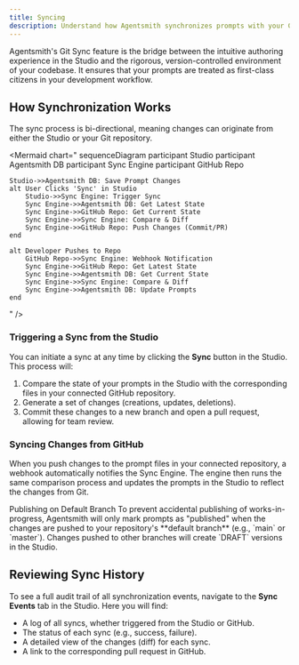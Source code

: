 ```yaml
---
title: Syncing
description: Understand how Agentsmith synchronizes prompts with your GitHub repository.
---
```



Agentsmith's Git Sync feature is the bridge between the intuitive authoring experience in the Studio and the rigorous, version-controlled environment of your codebase. It ensures that your prompts are treated as first-class citizens in your development workflow.

## How Synchronization Works

The sync process is bi-directional, meaning changes can originate from either the Studio or your Git repository.

<Mermaid chart="
sequenceDiagram
    participant Studio
    participant Agentsmith DB
    participant Sync Engine
    participant GitHub Repo

    Studio->>Agentsmith DB: Save Prompt Changes
    alt User Clicks 'Sync' in Studio
        Studio->>Sync Engine: Trigger Sync
        Sync Engine->>Agentsmith DB: Get Latest State
        Sync Engine->>GitHub Repo: Get Current State
        Sync Engine->>Sync Engine: Compare & Diff
        Sync Engine->>GitHub Repo: Push Changes (Commit/PR)
    end

    alt Developer Pushes to Repo
        GitHub Repo->>Sync Engine: Webhook Notification
        Sync Engine->>GitHub Repo: Get Latest State
        Sync Engine->>Agentsmith DB: Get Current State
        Sync Engine->>Sync Engine: Compare & Diff
        Sync Engine->>Agentsmith DB: Update Prompts
    end

" />

### Triggering a Sync from the Studio

You can initiate a sync at any time by clicking the **Sync** button in the Studio. This process will:

1.  Compare the state of your prompts in the Studio with the corresponding files in your connected GitHub repository.
2.  Generate a set of changes (creations, updates, deletions).
3.  Commit these changes to a new branch and open a pull request, allowing for team review.

### Syncing Changes from GitHub

When you push changes to the prompt files in your connected repository, a webhook automatically notifies the Sync Engine. The engine then runs the same comparison process and updates the prompts in the Studio to reflect the changes from Git.

<Alert variant="default">
  <Info />
  <AlertTitle>Publishing on Default Branch</AlertTitle>
  <AlertDescription>
    To prevent accidental publishing of works-in-progress, Agentsmith will only mark prompts as
    "published" when the changes are pushed to your repository's **default branch** (e.g., `main` or
    `master`). Changes pushed to other branches will create `DRAFT` versions in the Studio.
  </AlertDescription>
</Alert>

## Reviewing Sync History

To see a full audit trail of all synchronization events, navigate to the **Sync Events** tab in the Studio. Here you will find:

- A log of all syncs, whether triggered from the Studio or GitHub.
- The status of each sync (e.g., success, failure).
- A detailed view of the changes (diff) for each sync.
- A link to the corresponding pull request in GitHub.
